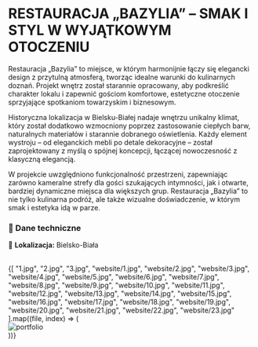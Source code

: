 
# **RESTAURACJA „BAZYLIA” – SMAK I STYL W WYJĄTKOWYM OTOCZENIU**  

Restauracja „Bazylia” to miejsce, w którym harmonijnie łączy się elegancki design z przytulną atmosferą, tworząc idealne warunki do kulinarnych doznań. Projekt wnętrz został starannie opracowany, aby podkreślić charakter lokalu i zapewnić gościom komfortowe, estetyczne otoczenie sprzyjające spotkaniom towarzyskim i biznesowym.  

Historyczna lokalizacja w Bielsku-Białej nadaje wnętrzu unikalny klimat, który został dodatkowo wzmocniony poprzez zastosowanie ciepłych barw, naturalnych materiałów i starannie dobranego oświetlenia. Każdy element wystroju – od eleganckich mebli po detale dekoracyjne – został zaprojektowany z myślą o spójnej koncepcji, łączącej nowoczesność z klasyczną elegancją.  

W projekcie uwzględniono funkcjonalność przestrzeni, zapewniając zarówno kameralne strefy dla gości szukających intymności, jak i otwarte, bardziej dynamiczne miejsca dla większych grup. Restauracja „Bazylia” to nie tylko kulinarna podróż, ale także wizualne doświadczenie, w którym smak i estetyka idą w parze.  

### **📌 Dane techniczne**  
📍 **Lokalizacja:** Bielsko-Biała

<br/>

<div style={{ display: 'grid', gridTemplateColumns: 'repeat(3, 1fr)', gap: '14px' }}>
  {[
    "1.jpg", "2.jpg", "3.jpg", "website/1.jpg", "website/2.jpg", "website/3.jpg", "website/4.jpg", "website/5.jpg", 
    "website/6.jpg", "website/7.jpg", "website/8.jpg", "website/9.jpg", "website/10.jpg", "website/11.jpg", 
    "website/12.jpg", "website/13.jpg", "website/14.jpg", "website/15.jpg", "website/16.jpg", "website/17.jpg", 
    "website/18.jpg", "website/19.jpg", "website/20.jpg", "website/21.jpg", "website/22.jpg", "website/23.jpg"
  ].map((file, index) => (
    <div key={index} style={{ }}>
      <Zoom>
        <img alt="portfolio" src={`/compressed/wnetrza/${file}`} style={{ width: '100%', height: 'auto', display: 'block', margin: '0 auto', backgroundColor: 'white' }} />
      </Zoom>
    </div>
  ))}
</div>
